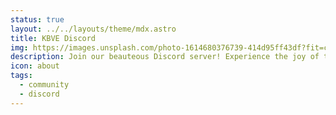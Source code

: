 ```yaml
---
status: true
layout: ../../layouts/theme/mdx.astro
title: KBVE Discord
img: https://images.unsplash.com/photo-1614680376739-414d95ff43df?fit=crop&w=1400&h=700&q=75
description: Join our beauteous Discord server! Experience the joy of the KBVE community with shit ton on memes, convos and more! Join today to start your journey with the KBVE community.
icon: about
tags:
  - community
  - discord
---
```





<Lottie
        json="https://assets1.lottiefiles.com/private_files/lf30_mAfXxk.json"
        width="320px"
      />

<br />

<Discord client:only="react" width="100%" height="550" />

<Lottie
        json="https://assets9.lottiefiles.com/packages/lf20_nivsnvgo.json"
        width="350px"
/>
